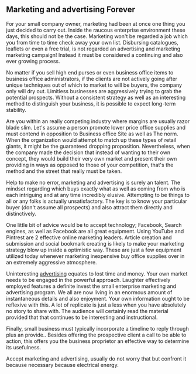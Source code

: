 == Marketing and advertising Forever ==

For your small company owner, marketing had been at once one thing you just decided to carry out. Inside the raucous enterprise environment these days, this should not be the case. Marketing won't be regarded a job which you from time to time check away your own list. Disbursing catalogues, leaflets or even a free trial, is not regarded an advertising and marketing marketing campaign! Instead it must be considered a continuing and also ever growing process.

No matter if you sell high end purses or even business office items to business office administrators, if the clients are not actively going after unique techniques out of which to market to will be buyers, the company only will dry out. Limitless businesses are aggressively trying to grab the potential prospects. Without a consistent strategy as well as an interesting method to distinguish your business, it is possible to expect long-term stability.

Are you within an really competing industry where margins are usually razor blade slim. Let's assume a person promote lower price office supplies and must contend in opposition to Business office Site as well as The norm. When the organization would attempt to match up these types of retail giants, it might be the guaranteed dropping proposition. Nevertheless, when the company made the decision that instead of wanting to their own concept, they would build their very own market and present their own providing in ways as opposed to those of your competition, that's the method and the street that really must be taken.

Help to make no error, marketing and advertising is surely an talent. The mindset regarding which buys exactly what as well as coming from who is each intriguing and at any time incredibly elusive. Attempting to be things to all or any folks is actually unsatisfactory. The key is to know your particular buyer (don't assume all prospects) and also attract them directly and distinctively.

One little bit of advice would be to accept technology; Facebook, Search engines, as well as Facebook are all great equipment. Using YouTube and Pintrest are 2 effective online marketing leaders. Article creation and submission and social bookmark creating is likely to make your marketing strategy blow up inside a optimistic way. These are just a few equipment utilized today whenever marketing inexpensive buy office supplies over in an extremely aggressive atmosphere.

Uninteresting [http://firstclassarticle.com advertising] equates to lost time and money. Your own market needs to be engaged in the powerful approach. Laughter effectively employed features a definite invest the small enterprise marketing and advertising program. We all are now living in an enormous amount of instantaneous details and also enjoyment. Your own information ought to be reflexive with this. A lot of replicate is just a less when you have absolutely no story to share with. The audience will certainly read the material provided that that continues to be interesting and instructional.

Finally, small business must typically incorporate a timeline to reply through plus an provide.. Besides offering the prospective client a call to be able to action, this offers you the business proprietor an effective way to determine its usefulness.

Accept marketing and advertising, usually do not worry that but confront it because necessary because electrical energy.
